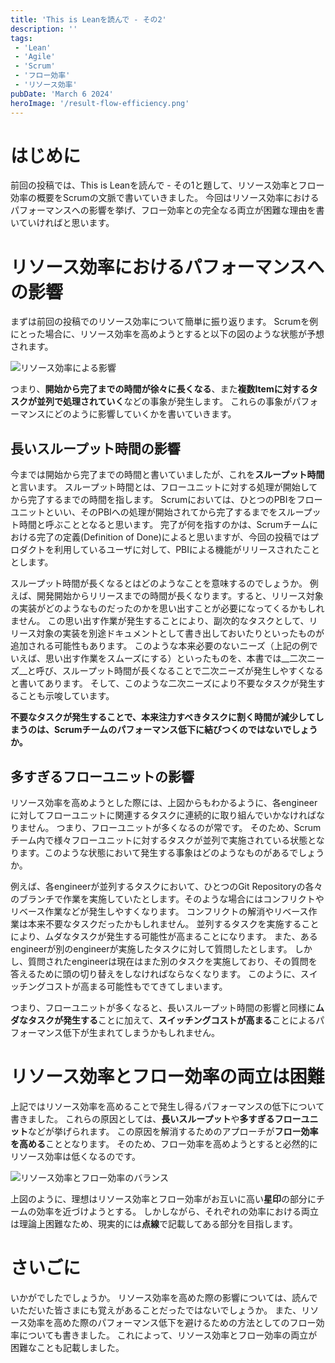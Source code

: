 ```yaml
---
title: 'This is Leanを読んで - その2'
description: ''
tags:
 - 'Lean'
 - 'Agile'
 - 'Scrum'
 - 'フロー効率'
 - 'リソース効率'
pubDate: 'March 6 2024'
heroImage: '/result-flow-efficiency.png'
---
```



# はじめに
前回の投稿では、This is Leanを読んで - その1と題して、リソース効率とフロー効率の概要をScrumの文脈で書いていきました。
今回はリソース効率におけるパフォーマンスへの影響を挙げ、フロー効率との完全なる両立が困難な理由を書いていければと思います。

# リソース効率におけるパフォーマンスへの影響
まずは前回の投稿でのリソース効率について簡単に振り返ります。
Scrumを例にとった場合に、リソース効率を高めようとすると以下の図のような状態が予想されます。

<Image class="mb-10" src={resultResourceEfficiencyImage} alt='リソース効率による影響' />

つまり、**開始から完了までの時間が徐々に長くなる**、また**複数Itemに対するタスクが並列で処理されていく**などの事象が発生します。
これらの事象がパフォーマンスにどのように影響していくかを書いていきます。

## 長いスループット時間の影響
今までは開始から完了までの時間と書いていましたが、これを**スループット時間**と言います。
スループット時間とは、フローユニットに対する処理が開始してから完了するまでの時間を指します。
Scrumにおいては、ひとつのPBIをフローユニットといい、そのPBIへの処理が開始されてから完了するまでをスループット時間と呼ぶこととなると思います。
完了が何を指すのかは、Scrumチームにおける完了の定義(Definition of Done)によると思いますが、今回の投稿ではプロダクトを利用しているユーザに対して、PBIによる機能がリリースされたこととします。

スループット時間が長くなるとはどのようなことを意味するのでしょうか。
例えば、開発開始からリリースまでの時間が長くなります。すると、リリース対象の実装がどのようなものだったのかを思い出すことが必要になってくるかもしれません。
この思い出す作業が発生することにより、副次的なタスクとして、リリース対象の実装を別途ドキュメントとして書き出しておいたりといったものが追加される可能性もあります。
このような本来必要のないニーズ（上記の例でいえば、思い出す作業をスムーズにする）といったものを、本書では__二次ニーズ__と呼び、スループット時間が長くなることで二次ニーズが発生しやすくなると書いてあります。
そして、このような二次ニーズにより不要なタスクが発生することも示唆しています。

**不要なタスクが発生することで、本来注力すべきタスクに割く時間が減少してしまうのは、Scrumチームのパフォーマンス低下に結びつくのではないでしょうか。**

## 多すぎるフローユニットの影響
リソース効率を高めようとした際には、上図からもわかるように、各engineerに対してフローユニットに関連するタスクに連続的に取り組んでいかなければなりません。
つまり、フローユニットが多くなるのが常です。
そのため、Scrumチーム内で様々フローユニットに対するタスクが並列で実施されている状態となります。このような状態において発生する事象はどのようなものがあるでしょうか。

例えば、各engineerが並列するタスクにおいて、ひとつのGit Repositoryの各々のブランチで作業を実施していたとします。そのような場合にはコンフリクトやリベース作業などが発生しやすくなります。
コンフリクトの解消やリベース作業は本来不要なタスクだったかもしれません。
並列するタスクを実施することにより、ムダなタスクが発生する可能性が高まることになります。
また、あるengineerが別のengineerが実施したタスクに対して質問したとします。
しかし、質問されたengineerは現在はまた別のタスクを実施しており、その質問を答えるために頭の切り替えをしなければならなくなります。
このように、スイッチングコストが高まる可能性もでてきてしまいます。

つまり、フローユニットが多くなると、長いスループット時間の影響と同様に**ムダなタスクが発生する**ことに加えて、**スイッチングコストが高まる**ことによるパフォーマンス低下が生まれてしまうかもしれません。

# リソース効率とフロー効率の両立は困難
上記ではリソース効率を高めることで発生し得るパフォーマンスの低下について書きました。
これらの原因としては、**長いスループット**や**多すぎるフローユニット**などが挙げられます。
この原因を解消するためのアプローチが**フロー効率を高める**こととなります。
そのため、フロー効率を高めようとすると必然的にリソース効率は低くなるのです。

<Image class="mb-10" src={balanceResourceFlowEfficiency} alt='リソース効率とフロー効率のバランス' />

上図のように、理想はリソース効率とフロー効率がお互いに高い**星印**の部分にチームの効率を近づけようとする。
しかしながら、それぞれの効率における両立は理論上困難なため、現実的には**点線**で記載してある部分を目指します。

# さいごに
いかがでしたでしょうか。
リソース効率を高めた際の影響については、読んでいただいた皆さまにも覚えがあることだったではないでしょうか。
また、リソース効率を高めた際のパフォーマンス低下を避けるための方法としてのフロー効率についても書きました。
これによって、リソース効率とフロー効率の両立が困難なことも記載しました。
